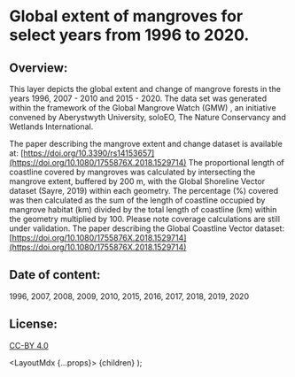 
# Global extent of mangroves for select years from 1996 to 2020.
## Overview:

This layer depicts the global extent and change of mangrove forests in the years 1996, 2007 - 2010 and 2015 - 2020. The data set was generated within the framework of the Global Mangrove Watch (GMW) , an initiative convened by Aberystwyth University, soloEO, The Nature Conservancy and Wetlands International.

The paper describing the mangrove extent and change dataset is available at:
[https://doi.org/10.3390/rs14153657](https://doi.org/10.1080/1755876X.2018.1529714)
The proportional length of coastline covered by mangroves was calculated by intersecting the mangrove extent, buffered by 200 m, with the Global Shoreline Vector dataset (Sayre, 2019) within each geometry. The percentage (%) covered was then calculated as the sum of the length of coastline occupied by mangrove habitat (km) divided by the total length of coastline (km) within the geometry multiplied by 100. Please note coverage calculations are still under validation.
The paper describing the Global Coastline Vector dataset:
[https://doi.org/10.1080/1755876X.2018.1529714](https://doi.org/10.1080/1755876X.2018.1529714)
## Date of content:
1996, 2007, 2008, 2009, 2010, 2015, 2016, 2017, 2018, 2019, 2020
## License:
[CC-BY 4.0](https://creativecommons.org/licenses/by/4.0/)

  <LayoutMdx {...props}>
  {children}
  </LayoutMdx>
);
